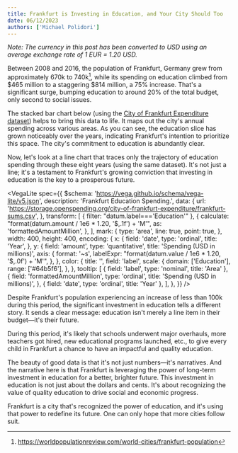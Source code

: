 ```yaml
---
title: Frankfurt is Investing in Education, and Your City Should Too
date: 06/12/2023
authors: ['Michael Polidori']
---
```


_Note: The currency in this post has been converted to USD using an average exchange rate of 1 EUR = 1.20 USD._

Between 2008 and 2016, the population of Frankfurt, Germany grew from approximately 670k to 740k[^1], while
its spending on education climbed from \$465 million to a staggering \$814 million, a 75% increase. That's a
significant surge, bumping education to around 20% of the total budget, only second to social issues.

The stacked bar chart below (using the [City of Frankfurt Expenditure dataset](https://www.openspending.org/@os-data/city-of-frankfurt-expenditure))
helps to bring this data to life. It maps out the city's annual spending across various areas. As you can see,
the education slice has grown noticeably over the years, indicating Frankfurt's intention to prioritize this space.
The city's commitment to education is abundantly clear.

<Map data="https://openlayers.org/data/vector/ecoregions.json" />
<VegaLite
  spec={{
    $schema: 'https://vega.github.io/schema/vega-lite/v5.json',
    data: {
      url: 'https://storage.openspending.org/city-of-frankfurt-expenditure/frankfurt-sums.csv',
    },
    transform: [
      {
        calculate: "format(datum.amount / 1e6 * 1.20, '$,.1f') + 'M'",
        as: 'formattedAmountMillion',
      },
      { calculate: 'datum.amount / 1e9 * 1.20', as: 'amountBillion' },
    ],
    mark: 'bar',
    width: 350,
    height: 400,
    encoding: {
      x: {
        field: 'date',
        type: 'ordinal',
        title: 'Year',
      },
      y: {
        field: 'amount',
        type: 'quantitative',
        title: 'Spending (USD in billions)',
        axis: {
          format: '~s',
          labelExpr: "format(datum.value / 1e9 * 1.20, '$,.0f') + 'B'",
        },
      },
      color: {
        field: 'label',
        type: 'nominal',
        title: 'Area',
        scale: {
          domain: [
            'Building supervision and monument protection',
            'Business development agency',
            'Central finance economy',
            'Central services',
            'Culture, leisure and sport',
            'Education',
            'Elections and superordinate matters',
            'Environment',
            'Finance',
            'Fire protection and emergency services',
            'Geoinformation and property regulations',
            'Head of the city administration',
            'Health',
            'Local transport and public transport',
            'Order and security',
            'Personnel and organization',
            'Property and building management',
            'Reside',
            'Revision and law',
            'Social issue',
            'Town planning',
          ],
          range: [
            '#EF5350',
            '#F06292',
            '#BA68C8',
            '#9575CD',
            '#7986CB',
            '#64B5F6',
            '#4FC3F7',
            '#4DD0E1',
            '#4DB6AC',
            '#81C784',
            '#AED581',
            '#DCE775',
            '#FFF176',
            '#FFD54F',
            '#FFB74D',
            '#FF8A65',
            '#A1887F',
            '#90A4AE',
            '#78909C',
            '#546E7A',
            '#455A64',
          ],
        },
      },
      tooltip: [
        { field: 'label', type: 'nominal', title: 'Area' },
        {
          field: 'formattedAmountMillion',
          type: 'ordinal',
          title: 'Spending (USD in millions)',
        },
        { field: 'date', type: 'ordinal', title: 'Year' },
      ],
    },
  }}
/>

Now, let's look at a line chart that traces only the trajectory of education spending through these eight
years (using the same dataset). It's not just a line; it's a testament to Frankfurt's growing conviction that investing in education is
the key to a prosperous future.

<VegaLite
  spec={{
    $schema: 'https://vega.github.io/schema/vega-lite/v5.json',
    description: 'Frankfurt Education Spending.',
    data: {
      url: 'https://storage.openspending.org/city-of-frankfurt-expenditure/frankfurt-sums.csv',
    },
    transform: [
      { filter: "datum.label==='Education'" },
      {
        calculate: "format(datum.amount / 1e6 * 1.20, '$,.1f') + 'M'",
        as: 'formattedAmountMillion',
      },
    ],
    mark: {
      type: 'area',
      line: true,
      point: true,
    },
    width: 400,
    height: 400,
    encoding: {
      x: {
        field: 'date',
        type: 'ordinal',
        title: 'Year',
      },
      y: {
        field: 'amount',
        type: 'quantitative',
        title: 'Spending (USD in millions)',
        axis: {
          format: '~s',
          labelExpr: "format(datum.value / 1e6 * 1.20, '$,.0f') + 'M'",
        },
      },
      color: {
        title: '',
        field: 'label',
        scale: {
          domain: ['Education'],
          range: ['#64b5f6'],
        },
      },
      tooltip: [
        { field: 'label', type: 'nominal', title: 'Area' },
        {
          field: 'formattedAmountMillion',
          type: 'ordinal',
          title: 'Spending (USD in millions)',
        },
        { field: 'date', type: 'ordinal', title: 'Year' },
      ],
    },
  }}
/>

Despite Frankfurt's population experiencing an increase of less than 100k during this period, the significant
investment in education tells a different story. It sends a clear message: education isn't merely a line item
in their budget—it's their future.

During this period, it's likely that schools underwent major overhauls, more teachers got hired, new educational
programs launched, etc., to give every child in Frankfurt a chance to have an impactful and quality education.

The beauty of good data is that it's not just numbers—it's narratives. And the narrative here is that Frankfurt
is leveraging the power of long-term investment in education for a better, brighter future. This investment in
education is not just about the dollars and cents. It's about recognizing the value of quality education to drive
social and economic progress.

Frankfurt is a city that's recognized the power of education, and it's using that power to redefine its future.
One can only hope that more cities follow suit.

[^1]: https://worldpopulationreview.com/world-cities/frankfurt-population

